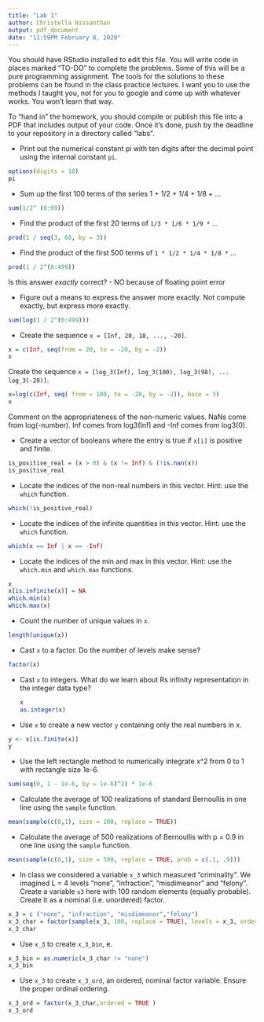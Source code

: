 ```yaml
---
title: "Lab 1"
author: Christella Nissanthan
output: pdf_document
date: "11:59PM February 8, 2020"
---
```

  
You should have RStudio installed to edit this file. You will write code in places marked "TO-DO" to complete the problems. Some of this will be a pure programming assignment. The tools for the solutions to these problems can be found in the class practice lectures. I want you to use the methods I taught you, not for you to google and come up with whatever works. You won't learn that way.

To "hand in" the homework, you should compile or publish this file into a PDF that includes output of your code. Once it's done, push by the deadline to your repository in a directory called "labs".

* Print out the numerical constant pi with ten digits after the decimal point using the internal constant `pi`.

```r
options(digits = 10)
pi
```

* Sum up the first 100 terms of the series 1 + 1/2 + 1/4 + 1/8 + ...

```r
sum(1/2^ (0:99))
```

* Find the product of the first 20 terms of `1/3 * 1/6 * 1/9 *` ...

```r
prod(1 / seq(3, 60, by = 3))
```


* Find the product of the first 500 terms of `1 * 1/2 * 1/4 * 1/8 *` ...

```r
prod(1 / 2^(0:499))
```

Is this answer *exactly* correct? 
- NO because of floating point error

* Figure out a means to express the answer more exactly. Not compute exactly, but express more exactly.

```r
sum(log(1 / 2^(0:499)))
```

* Create the sequence `x = [Inf, 20, 18, ..., -20]`.

```r
x = c(Inf, seq(from = 20, to = -20, by = -2))
x
```

Create the sequence `x = [log_3(Inf), log_3(100), log_3(98), ... log_3(-20)]`.

```r
x=log(c(Inf, seq( from = 100, to = -20, by = -2)), base = 3)
x
```

Comment on the appropriateness of the non-numeric values.
NaNs come from log(-number). Inf comes from log3(Inf) and -Inf comes from log3(0).


* Create a vector of booleans where the entry is true if `x[i]` is positive and finite.

```r
is_positive_real = (x > 0) & (x != Inf) & (!is.nan(x))
is_positive_real
```

* Locate the indices of the non-real numbers in this vector. Hint: use the `which` function.

```r
which(!is_positive_real)
```

* Locate the indices of the infinite quantities in this vector. Hint: use the `which` function.

```r
which(x == Inf | x == -Inf)
```

* Locate the indices of the min and max in this vector. Hint: use the `which.min` and `which.max` functions.

```r
x
x[is.infinite(x)] = NA
which.min(x)
which.max(x)
```

* Count the number of unique values in `x`.

```r
length(unique(x))
```

* Cast `x` to a factor. Do the number of levels make sense?

```r
factor(x)
```

* Cast `x` to integers. What do we learn about Rs infinity representation in the integer data type?
  
  ```r
x
as.integer(x)
```

* Use `x` to create a new vector `y` containing only the real numbers in x.

```r
y <- x[is.finite(x)]
y
```

* Use the left rectangle method to numerically integrate x^2 from 0 to 1 with rectangle size 1e-6.

```r
sum(seq(0, 1 - 1e-6, by = 1e-6)^2) * 1e-6
```


* Calculate the average of 100 realizations of standard Bernoullis in one line using the `sample` function.

```r
mean(sample(c(0,1), size = 100, replace = TRUE))
```


* Calculate the average of 500 realizations of Bernoullis with p = 0.9 in one line using the `sample` function.

```r
mean(sample(c(0,1), size = 500, replace = TRUE, prob = c(.1, .9)))
```


* In class we considered a variable `x_3` which measured "criminality". We imagined L = 4 levels "none", "infraction", "misdimeanor" and "felony". Create a variable `x3` here with 100 random elements (equally probable). Create it as a nominal (i.e. unordered) factor.

```r
x_3 = c ("none", "infraction", "misdimeanor","felony")
x_3_char = factor(sample(x_3, 100, replace = TRUE), levels = x_3, ordered = FALSE)
x_3_char
```

* Use `x_3` to create `x_3_bin`,  e.

```r
x_3_bin = as.numeric(x_3_char != "none")
x_3_bin
```

* Use `x_3` to create `x_3_ord`, an ordered, nominal factor variable. Ensure the proper ordinal ordering.

```r
x_3_ord = factor(x_3_char,ordered = TRUE )
x_3_ord
```